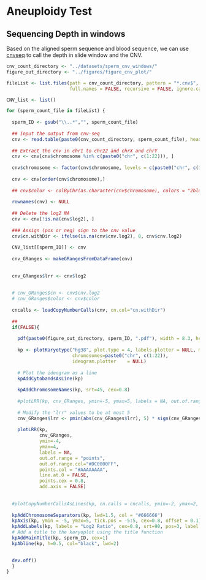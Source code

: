 # Aneuploidy Test

## Sequencing Depth in windows

Based on the aligned sperm sequence and blood sequence, we can use [cnvseq](https://github.com/hliang/cnv-seq) to call the depth in slide window and the CNV.

```r

cnv_count_directory <- "../datasets/sperm_cnv_windows/"
figure_out_directory <- "../figures/figure_cnv_plot/"

fileList <- list.files(path = cnv_count_directory, pattern = "*.cnv$", all.files = FALSE,
                       full.names = FALSE, recursive = FALSE, ignore.case = FALSE, include.dirs = FALSE, no.. = FALSE)

CNV_list <- list()

for (sperm_count_file in fileList) {
  
  sperm_ID <- gsub("\\..*","", sperm_count_file)
  
  ## Input the output from cnv-seq
  cnv <- read.table(paste0(cnv_count_directory, sperm_count_file), header = T)
  
  ## Extract the cnv in chr1 to chr22 and chrX and chrY
  cnv <- cnv[cnv$chromosome %in% c(paste0("chr", c(1:22))), ]
  
  cnv$chromosome <- factor(cnv$chromosome, levels = c(paste0("chr", c(1:22))))
  
  cnv <- cnv[order(cnv$chromosome),]
  
  ## cnv$color <- colByChr(as.character(cnv$chromosome), colors = "2blues")
  
  rownames(cnv) <- NULL
  
  ## Delete the log2 NA
  cnv <- cnv[!is.na(cnv$log2), ]
  
  ### Assign (pos or neg) sign to the cnv value
  cnv$cn.withDir <- ifelse(is.na(cnv$cnv.log2), 0, cnv$cnv.log2)
  
  CNV_list[[sperm_ID]] <- cnv
    
  cnv_GRanges <- makeGRangesFromDataFrame(cnv)
  
  
  cnv_GRanges$lrr <- cnv$log2
  
  
  # cnv_GRanges$cn <- cnv$cnv.log2
  # cnv_GRanges$color <- cnv$color
    
  cncalls <- loadCopyNumberCalls(cnv, cn.col="cn.withDir")
  
  ## 
  if(FALSE){
    
    pdf(paste0(figure_out_directory, sperm_ID, ".pdf"), width = 8.3, height = 2)
    
    kp <- plotKaryotype("hg38", plot.type = 4, labels.plotter = NULL, main="", cex=0.02,
                        chromosomes=paste0("chr", c(1:22)),
                        ideogram.plotter	= NULL)
    
    # Plot the ideogram as a line
    kpAddCytobandsAsLine(kp)
    
    kpAddChromosomeNames(kp, srt=45, cex=0.8)
    
    #plotLRR(kp, cnv_GRanges, ymin=-5, ymax=5, labels = NA, out.of.range = "points", out.of.range.col="red",points.col = "#AAAAAAAA", line.at.0 = FALSE, points.cex = 3, add.axis = FALSE)
  
    # Modify the "lrr" values to be at most 5
    cnv_GRanges$lrr <- pmin(abs(cnv_GRanges$lrr), 5) * sign(cnv_GRanges$lrr)
  
    plotLRR(kp,
            cnv_GRanges, 
            ymin=-4, 
            ymax=4, 
            labels = NA, 
            out.of.range = "points", 
            out.of.range.col="#DC0000FF", 
            points.col = "#AAAAAAAA", 
            line.at.0 = FALSE, 
            points.cex = 0.8, 
            add.axis = FALSE)
  
  
  #plotCopyNumberCallsAsLines(kp, cn.calls = cncalls, ymin=-2, ymax=2, lwd=6, add.axis=FALSE, labels = NA, col="#48B774", style="segments", r0=0.4, r1=0.6)
  
  kpAddChromosomeSeparators(kp, lwd=1.5, col = "#666666")
  kpAxis(kp, ymin = -5, ymax=5, tick.pos = -5:5, cex=0.8, offset = 0.1)
  kpAddLabels(kp, labels = "Log2 Ratio", cex=0.8, srt=90, pos=3, label.margin = 0.03)
  # Add a title to the karyoplot using the title function
  kpAddMainTitle(kp, sperm_ID, cex=1)
  kpAbline(kp, h=0.5, col="black", lwd=2)

  
  dev.off()
  }
}


```
